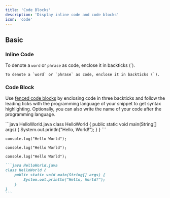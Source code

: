 ```yaml
---
title: 'Code Blocks'
description: 'Display inline code and code blocks'
icon: 'code'
---
```


## Basic

### Inline Code

To denote a `word` or `phrase` as code, enclose it in backticks (\`).

```
To denote a `word` or `phrase` as code, enclose it in backticks (`).
```

### Code Block

Use [fenced code blocks](https://www.markdownguide.org/extended-syntax/#fenced-code-blocks) by enclosing code in three backticks and follow the leading ticks with the programming language of your snippet to get syntax highlighting. Optionally, you can also write the name of your code after the programming language.

<CodeGroup>
  ```java HelloWorld.java
  class HelloWorld {
      public static void main(String[] args) {
          System.out.println("Hello, World!");
      }
  }
  ```

  ```
  console.log("Hello World");
  ```

  ```
  console.log("Hello World");
  ```

  ```
  console.log("Hello World");
  ```
</CodeGroup>

````md
```java HelloWorld.java
class HelloWorld {
    public static void main(String[] args) {
        System.out.println("Hello, World!");
    }
}
```
````